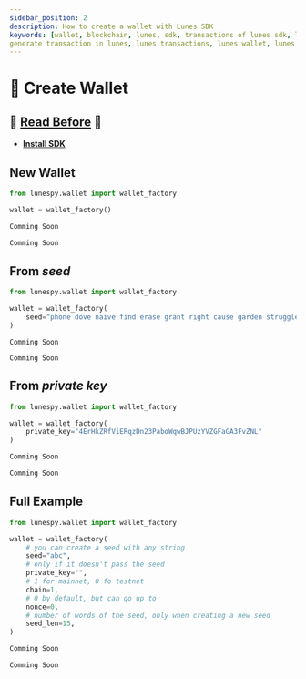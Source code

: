 ```yaml
---
sidebar_position: 2
description: How to create a wallet with Lunes SDK
keywords: [wallet, blockchain, lunes, sdk, transactions of lunes sdk, lunes sdk, generate wallet,
generate transaction in lunes, lunes transactions, lunes wallet, lunes creation wallet]
---
```



# 🔑 Create Wallet

## 🚨 [Read Before](/docs/sdk/wallet/cryptography) 🚨
- **[Install SDK](/docs/sdk/install_sdk)**

## New Wallet

<Tabs>
  <TabItem value="Python3" label="Python3" default>

  ```python
  from lunespy.wallet import wallet_factory

  wallet = wallet_factory()
  ```

  </TabItem>

  <TabItem value="Node.js" label="Node.js">

  ```javascript
  Comming Soon
  ```
  </TabItem>

  <TabItem value="Web.js" label="Web.js">

  ```javascript
  Comming Soon
  ```
  </TabItem>
</Tabs>

## From _seed_

<Tabs>
  <TabItem value="Python3" label="Python3" default>

  ```python
  from lunespy.wallet import wallet_factory

  wallet = wallet_factory(
      seed="phone dove naive find erase grant right cause garden struggle robust ball"
  )
  ```
  </TabItem>
  <TabItem value="Node.js" label="Node.js">

  ```
  Comming Soon
  ```
  </TabItem>

  <TabItem value="Web.js" label="Web.js">

  ```
  Comming Soon
  ```

  </TabItem>
</Tabs>

## From _private key_

<Tabs>
  <TabItem value="Python3" label="Python3">

  ```python
  from lunespy.wallet import wallet_factory

  wallet = wallet_factory(
      private_key="4ErHkZRfViERqzDn23PaboWqwBJPUzYVZGFaGA3FvZNL"
  )
  ```

  </TabItem>
  <TabItem value="Node.js" label="Node.js">

  ```javascript
  Comming Soon
  ```
  </TabItem>

  <TabItem value="Web.js" label="Web.js">

  ```javascript
  Comming Soon
  ```

  </TabItem>
</Tabs>

## Full Example

<Tabs>
  <TabItem value="Python3" label="Python3">

  ```python
  from lunespy.wallet import wallet_factory

  wallet = wallet_factory(
      # you can create a seed with any string
      seed="abc",
      # only if it doesn't pass the seed
      private_key="",
      # 1 for mainnet, 0 fo testnet
      chain=1,
      # 0 by default, but can go up to 
      nonce=0,
      # number of words of the seed, only when creating a new seed
      seed_len=15,
  )
  ```

  </TabItem>
  <TabItem value="Node.js" label="Node.js">

  ```javascript
  Comming Soon
  ```
  </TabItem>

  <TabItem value="Web.js" label="Web.js">

  ```javascript
  Comming Soon
  ```

  </TabItem>
</Tabs>
